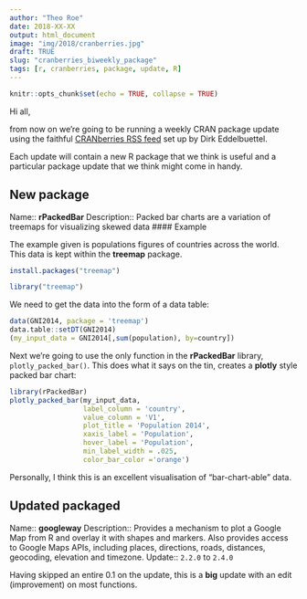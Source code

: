 ```yaml
---
author: "Theo Roe"
date: 2018-XX-XX
output: html_document
image: "img/2018/cranberries.jpg"
draft: TRUE
slug: "cranberries_biweekly_package"
tags: [r, cranberries, package, update, R]
---
```


```r
knitr::opts_chunk$set(echo = TRUE, collapse = TRUE)
```

Hi all, 

from now on we're going to be running a weekly CRAN package update using the faithful [CRANberries RSS feed](http://dirk.eddelbuettel.com/cranberries/) set up by Dirk Eddelbuettel.

Each update will contain a new R package that we think is useful and a particular package update that we think might come in handy.

## New package

Name:: **rPackedBar**
Description:: Packed bar charts are a variation of treemaps for visualizing skewed data
#### Example

The example given is populations figures of countries across the world. This data is kept within the **treemap** package. 

```r
install.packages("treemap")
```
```r
library("treemap")
```

We need to get the data into the form of a data table:

```r
data(GNI2014, package = 'treemap')
data.table::setDT(GNI2014)
(my_input_data = GNI2014[,sum(population), by=country])
```

Next we're going to use the only function in the **rPackedBar** library, `plotly_packed_bar()`. This does what it says on the tin, creates a **plotly** style packed bar chart:

```r
library(rPackedBar)
plotly_packed_bar(my_input_data,
                  label_column = 'country',
                  value_column = 'V1',
                  plot_title = 'Population 2014',
                  xaxis_label = 'Population',
                  hover_label = 'Population',
                  min_label_width = .025,
                  color_bar_color ='orange')
```

Personally, I think this is an excellent visualisation of "bar-chart-able" data. 

## Updated packaged 

Name:: **googleway**
Description::  Provides a mechanism to plot a Google Map from R and overlay it with shapes and markers. Also provides access to Google Maps APIs, including places, directions, roads, distances, geocoding, elevation and timezone. 
Update:: `2.2.0` to `2.4.0`

Having skipped an entire 0.1 on the update, this is a **big** update with an edit (improvement) on most functions. 

